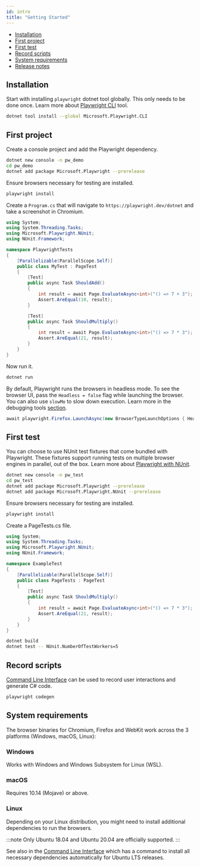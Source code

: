 ```yaml
---
id: intro
title: "Getting Started"
---
```


- [Installation](#installation)
- [First project](#first-project)
- [First test](#first-test)
- [Record scripts](#record-scripts)
- [System requirements](#system-requirements)
- [Release notes](./release-notes.mdx)

## Installation

Start with installing `playwright` dotnet tool globally. This only needs to be done once. Learn more about [Playwright CLI](./cli.mdx) tool.

```bash
dotnet tool install --global Microsoft.Playwright.CLI
```

## First project

Create a console project and add the Playwright dependency.

```bash
dotnet new console -n pw_demo
cd pw_demo
dotnet add package Microsoft.Playwright --prerelease
```

Ensure browsers necessary for testing are installed.

```bash
playwright install
```

Create a `Program.cs` that will navigate to `https://playwright.dev/dotnet` and take a screenshot in Chromium.

```csharp
using System;
using System.Threading.Tasks;
using Microsoft.Playwright.NUnit;
using NUnit.Framework;

namespace PlaywrightTests
{
    [Parallelizable(ParallelScope.Self)]
    public class MyTest : PageTest
    {
        [Test]
        public async Task ShouldAdd()
        {
            int result = await Page.EvaluateAsync<int>("() => 7 + 3");
            Assert.AreEqual(10, result);
        }

        [Test]
        public async Task ShouldMultiply()
        {
            int result = await Page.EvaluateAsync<int>("() => 7 * 3");
            Assert.AreEqual(21, result);
        }
    }
}
```

Now run it.

```bash
dotnet run
```

By default, Playwright runs the browsers in headless mode. To see the browser UI, pass the `Headless = false` flag while launching the browser. You can also use `slowMo` to slow down execution. Learn more in the debugging tools [section](./debug.mdx).

```csharp
await playwright.Firefox.LaunchAsync(new BrowserTypeLaunchOptions { Headless = false, SlowMo = 50 });
```

## First test

You can choose to use NUnit test fixtures that come bundled with Playwright. These fixtures support running tests on multiple browser engines in parallel, out of the box. Learn more about [Playwright with NUnit](./test-runners.mdx).

```bash
dotnet new console -n pw_test
cd pw_test
dotnet add package Microsoft.Playwright --prerelease
dotnet add package Microsoft.Playwright.NUnit --prerelease
```

Ensure browsers necessary for testing are installed.

```bash
playwright install
```

Create a PageTests.cs file.

```csharp
using System;
using System.Threading.Tasks;
using Microsoft.Playwright.NUnit;
using NUnit.Framework;

namespace ExampleTest
{
    [Parallelizable(ParallelScope.Self)]
    public class PageTests : PageTest
    {
        [Test]
        public async Task ShouldMultiply()
        {
            int result = await Page.EvaluateAsync<int>("() => 7 * 3");
            Assert.AreEqual(21, result);
        }
    }
}
```

```bash
dotnet build
dotnet test -- NUnit.NumberOfTestWorkers=5
```

## Record scripts

[Command Line Interface](./cli.mdx) can be used to record user interactions and generate C# code.

```bash
playwright codegen
```

## System requirements

The browser binaries for Chromium, Firefox and WebKit work across the 3 platforms (Windows, macOS, Linux):

### Windows

Works with Windows and Windows Subsystem for Linux (WSL).

### macOS

Requires 10.14 (Mojave) or above.

### Linux

Depending on your Linux distribution, you might need to install additional dependencies to run the browsers.

:::note
Only Ubuntu 18.04 and Ubuntu 20.04 are officially supported.
:::

See also in the [Command Line Interface](./cli.mdx#install-system-dependencies) which has a command to install all necessary dependencies automatically for Ubuntu LTS releases.

[Accessibility]: ./api/class-accessibility.mdx "Accessibility"
[Browser]: ./api/class-browser.mdx "Browser"
[BrowserContext]: ./api/class-browsercontext.mdx "BrowserContext"
[BrowserType]: ./api/class-browsertype.mdx "BrowserType"
[ConsoleMessage]: ./api/class-consolemessage.mdx "ConsoleMessage"
[Dialog]: ./api/class-dialog.mdx "Dialog"
[Download]: ./api/class-download.mdx "Download"
[ElementHandle]: ./api/class-elementhandle.mdx "ElementHandle"
[FileChooser]: ./api/class-filechooser.mdx "FileChooser"
[Frame]: ./api/class-frame.mdx "Frame"
[JSHandle]: ./api/class-jshandle.mdx "JSHandle"
[Keyboard]: ./api/class-keyboard.mdx "Keyboard"
[Mouse]: ./api/class-mouse.mdx "Mouse"
[Page]: ./api/class-page.mdx "Page"
[Playwright]: ./api/class-playwright.mdx "Playwright"
[Request]: ./api/class-request.mdx "Request"
[Response]: ./api/class-response.mdx "Response"
[Route]: ./api/class-route.mdx "Route"
[Selectors]: ./api/class-selectors.mdx "Selectors"
[TimeoutError]: ./api/class-timeouterror.mdx "TimeoutError"
[Touchscreen]: ./api/class-touchscreen.mdx "Touchscreen"
[Tracing]: ./api/class-tracing.mdx "Tracing"
[Video]: ./api/class-video.mdx "Video"
[WebSocket]: ./api/class-websocket.mdx "WebSocket"
[WebSocketFrame]: ./api/class-websocketframe.mdx "WebSocketFrame"
[Worker]: ./api/class-worker.mdx "Worker"
[Element]: https://developer.mozilla.org/en-US/docs/Web/API/element "Element"
[EvaluationArgument]: ./core-concepts.mdx#evaluation-argument "EvaluationArgument"
[Promise]: https://developer.mozilla.org/en-US/docs/Web/JavaScript/Reference/Global_Objects/Promise "Promise"
[iterator]: https://developer.mozilla.org/en-US/docs/Web/JavaScript/Reference/Iteration_protocols "Iterator"
[origin]: https://developer.mozilla.org/en-US/docs/Glossary/Origin "Origin"
[selector]: https://developer.mozilla.org/en-US/docs/Web/CSS/CSS_Selectors "selector"
[Serializable]: https://developer.mozilla.org/en-US/docs/Web/JavaScript/Reference/Global_Objects/JSON/stringify#Description "Serializable"
[UIEvent.detail]: https://developer.mozilla.org/en-US/docs/Web/API/UIEvent/detail "UIEvent.detail"
[UnixTime]: https://en.wikipedia.org/wiki/Unix_time "Unix Time"
[xpath]: https://developer.mozilla.org/en-US/docs/Web/XPath "xpath"

[Array]: https://developer.mozilla.org/en-US/docs/Web/JavaScript/Reference/Global_Objects/Array "Array"
[boolean]: https://developer.mozilla.org/en-US/docs/Web/JavaScript/Data_structures#Boolean_type "Boolean"
[Buffer]: https://nodejs.org/api/buffer.html#buffer_class_buffer "Buffer"
[ChildProcess]: https://nodejs.org/api/child_process.html "ChildProcess"
[Error]: https://nodejs.org/api/errors.html#errors_class_error "Error"
[EventEmitter]: https://nodejs.org/api/events.html#events_class_eventemitter "EventEmitter"
[function]: https://developer.mozilla.org/en-US/docs/Web/JavaScript/Reference/Global_Objects/Function "Function"
[Map]: https://developer.mozilla.org/en-US/docs/Web/JavaScript/Reference/Global_Objects/Map "Map"
[null]: https://developer.mozilla.org/en-US/docs/Web/JavaScript/Reference/Global_Objects/null "null"
[number]: https://developer.mozilla.org/en-US/docs/Web/JavaScript/Data_structures#Number_type "Number"
[Object]: https://developer.mozilla.org/en-US/docs/Web/JavaScript/Reference/Global_Objects/Object "Object"
[Promise]: https://developer.mozilla.org/en-US/docs/Web/JavaScript/Reference/Global_Objects/Promise "Promise"
[Readable]: https://nodejs.org/api/stream.html#stream_class_stream_readable "Readable"
[RegExp]: https://developer.mozilla.org/en-US/docs/Web/JavaScript/Reference/Global_Objects/RegExp "RegExp"
[void]: https://developer.mozilla.org/en-US/docs/Web/JavaScript/Reference/Global_Objects/undefined "void"
[string]: https://developer.mozilla.org/en-US/docs/Web/JavaScript/Data_structures#String_type "string"
[URL]: https://nodejs.org/api/url.html "URL"

[Action]: https://docs.microsoft.com/en-us/dotnet/api/system.action-1?view=net-5.0 "Action"
[Func]: https://docs.microsoft.com/en-us/dotnet/api/system.func-2?view=net-5.0 "Func"
[IEnumerable]: https://docs.microsoft.com/en-us/dotnet/api/system.collections.ienumerable?view=net-5.0 "IEnumerable"
[TResult]: https://docs.microsoft.com/en-us/dotnet/api/system.threading.tasks.task-1?view=net-5.0 "TResult"

[all available image tags]: https://mcr.microsoft.com/v2/playwright/tags/list "all available image tags"
[Docker Hub]: https://hub.docker.com/_/microsoft-playwright "Docker Hub"
[Dockerfile.focal]: https://github.com/microsoft/playwright/blob/master/utils/docker/Dockerfile.focal "Dockerfile.focal"